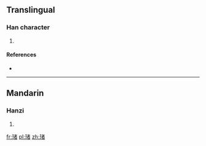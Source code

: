 ==Translingual==

===Han character===
{{Han char|rn=96|rad=玉|as=09|sn=13|four=|canj=MGJKA}}

# {{defn|Han|sort=玉09}}

====References====
* {{Han ref|kx=0736.090|dkj=21091|hdz=21125.070|uh=743D|ud=29757}}

----

==Mandarin==

===Hanzi===
{{cmn-hanzi|pin=[[dǔ]] ([[du3]])|wg=tu<sup>3</sup>}}

# {{defn|lang=cmn|sort=玉09}}

[[fr:琽]]
[[pl:琽]]
[[zh:琽]]